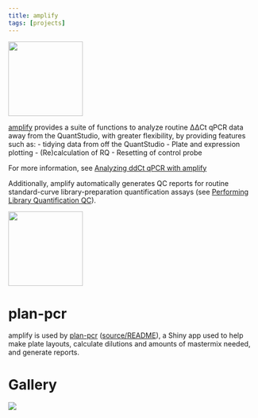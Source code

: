 ```yaml
---
title: amplify 
tags: [projects]
---
```


```{=html}
<img src="amplify.png" height="150" class="floatright"/>
```

[amplify](https://kaiaragaki.github.io/amplify/index.html) provides a suite of functions to analyze routine ΔΔCt qPCR data away from the QuantStudio, with greater flexibility, by providing features such as:
- tidying data from off the QuantStudio
- Plate and expression plotting
- (Re)calculation of RQ
- Resetting of control probe

For more information, see [Analyzing ddCt qPCR with amplify](https://kaiaragaki.github.io/amplify/articles/analyzing-ddctqrtpcr.html)

Additionally, amplify automatically generates QC reports for routine standard-curve library-preparation quantification assays (see [Performing Library Quantification QC](https://kaiaragaki.github.io/amplify/articles/performing-lib-quant-qc.html)).

```{=html}
<img src="plan-pcr.png" height="150" class="floatleft"/>
```

# plan-pcr

amplify is used by [plan-pcr](https://kai-a.shinyapps.io/plan-pcr/) ([source/README](https://github.com/KaiAragaki/plan-pcr)), a Shiny app used to help make plate layouts, calculate dilutions and amounts of mastermix needed, and generate reports.


# Gallery

```{=html}
<img src="plate-overview-screenshot.png"/>
```
